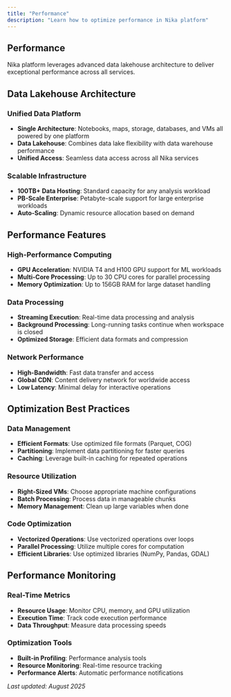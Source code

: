 ```yaml
---
title: "Performance"
description: "Learn how to optimize performance in Nika platform"
---
```


## Performance

Nika platform leverages advanced data lakehouse architecture to deliver exceptional performance across all services.

## Data Lakehouse Architecture

### Unified Data Platform
- **Single Architecture**: Notebooks, maps, storage, databases, and VMs all powered by one platform
- **Data Lakehouse**: Combines data lake flexibility with data warehouse performance
- **Unified Access**: Seamless data access across all Nika services

### Scalable Infrastructure
- **100TB+ Data Hosting**: Standard capacity for any analysis workload
- **PB-Scale Enterprise**: Petabyte-scale support for large enterprise workloads
- **Auto-Scaling**: Dynamic resource allocation based on demand

## Performance Features

### High-Performance Computing
- **GPU Acceleration**: NVIDIA T4 and H100 GPU support for ML workloads
- **Multi-Core Processing**: Up to 30 CPU cores for parallel processing
- **Memory Optimization**: Up to 156GB RAM for large dataset handling

### Data Processing
- **Streaming Execution**: Real-time data processing and analysis
- **Background Processing**: Long-running tasks continue when workspace is closed
- **Optimized Storage**: Efficient data formats and compression

### Network Performance
- **High-Bandwidth**: Fast data transfer and access
- **Global CDN**: Content delivery network for worldwide access
- **Low Latency**: Minimal delay for interactive operations

## Optimization Best Practices

### Data Management
- **Efficient Formats**: Use optimized file formats (Parquet, COG)
- **Partitioning**: Implement data partitioning for faster queries
- **Caching**: Leverage built-in caching for repeated operations

### Resource Utilization
- **Right-Sized VMs**: Choose appropriate machine configurations
- **Batch Processing**: Process data in manageable chunks
- **Memory Management**: Clean up large variables when done

### Code Optimization
- **Vectorized Operations**: Use vectorized operations over loops
- **Parallel Processing**: Utilize multiple cores for computation
- **Efficient Libraries**: Use optimized libraries (NumPy, Pandas, GDAL)

## Performance Monitoring

### Real-Time Metrics
- **Resource Usage**: Monitor CPU, memory, and GPU utilization
- **Execution Time**: Track code execution performance
- **Data Throughput**: Measure data processing speeds

### Optimization Tools
- **Built-in Profiling**: Performance analysis tools
- **Resource Monitoring**: Real-time resource tracking
- **Performance Alerts**: Automatic performance notifications

*Last updated: August 2025* 